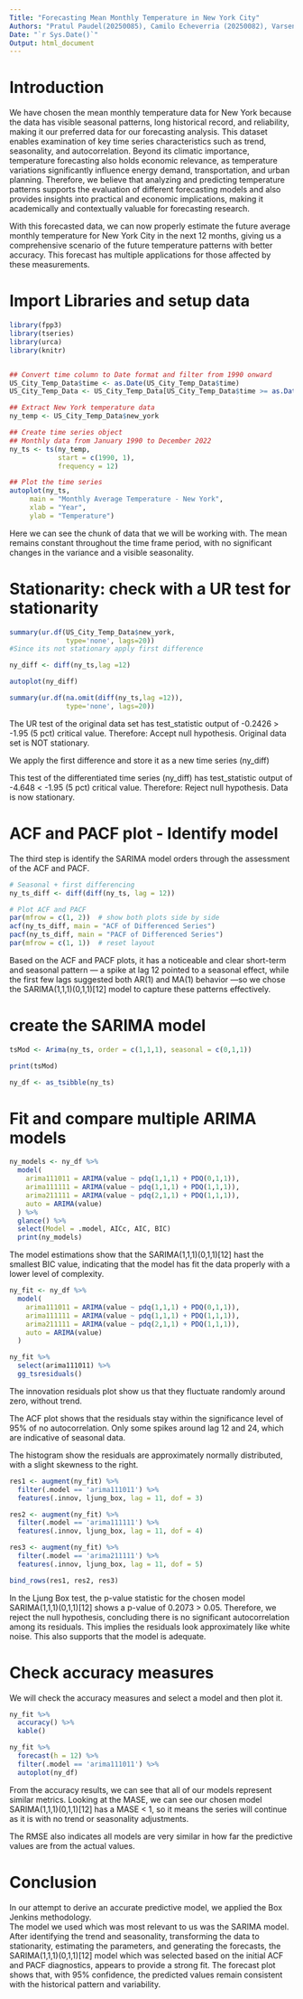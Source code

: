 ---
Title: "Forecasting Mean Monthly Temperature in New York City"
Authors: "Pratul Paudel(20250085), Camilo Echeverria (20250082), Varsenik Hakobyan (20250041), Mariam Abolade Bisi (20251165)"
Date: "`r Sys.Date()`"
Output: html_document
---

# Introduction
We have chosen the mean monthly temperature 
data for New York because the data has visible 
seasonal patterns, long historical record, 
and reliability, making it our preferred data for our 
forecasting analysis. This dataset enables examination of key time 
series characteristics such as trend, seasonality, and autocorrelation. 
Beyond its climatic importance, temperature forecasting also holds economic relevance, 
as temperature variations significantly influence energy demand, 
transportation, and urban planning. 
Therefore, we believe that analyzing and predicting temperature patterns supports 
the evaluation of different forecasting models 
and also provides insights into practical and economic implications, 
making it academically and contextually valuable for forecasting research.

With this forecasted data, we can now properly estimate the future average monthly 
temperature for New York City in the next 12 months,
giving us a comprehensive scenario of the future temperature
patterns with better accuracy. This forecast has multiple applications for those
affected by these measurements. 

# Import Libraries and setup data

```{r setup,  echo=FALSE, eval=FALSE, message=FALSE, warning=FALSE}

library(fpp3)
library(tseries)
library(urca)
library(knitr)


## Convert time column to Date format and filter from 1990 onward
US_City_Temp_Data$time <- as.Date(US_City_Temp_Data$time)
US_City_Temp_Data <- US_City_Temp_Data[US_City_Temp_Data$time >= as.Date("1990-01-01"), ]

## Extract New York temperature data
ny_temp <- US_City_Temp_Data$new_york

## Create time series object
## Monthly data from January 1990 to December 2022
ny_ts <- ts(ny_temp, 
            start = c(1990, 1), 
            frequency = 12)

## Plot the time series
autoplot(ny_ts, 
     main = "Monthly Average Temperature - New York",
     xlab = "Year", 
     ylab = "Temperature")

```

Here we can see the chunk of data that we will be working with. The mean remains 
constant throughout the time frame period, with no significant changes in the
variance and a visible seasonality. 

# Stationarity: check with a UR test for stationarity

```{r stationarity, echo=FALSE, eval=FALSE, message=FALSE, warning=FALSE}
summary(ur.df(US_City_Temp_Data$new_york,
              type='none', lags=20))
#Since its not stationary apply first difference

ny_diff <- diff(ny_ts,lag =12)

autoplot(ny_diff)

summary(ur.df(na.omit(diff(ny_ts,lag =12)),
              type='none', lags=20))


``` 

The UR test of the original data set has test_statistic output of -0.2426 > -1.95 
(5 pct) critical value. Therefore:
Accept null hypothesis. Original data set is NOT stationary.

We apply the first difference and store it as a new time series (ny_diff)

This test of the differentiated time series (ny_diff) has test_statistic output of -4.648 < -1.95 (5 pct) critical value.
Therefore: Reject null hypothesis. Data is now stationary.


# ACF and PACF plot - Identify model

The third step is identify the SARIMA model orders through the assessment of the ACF and PACF.

```{r acf_pacf, echo=TRUE, message=FALSE, warning=FALSE}
# Seasonal + first differencing
ny_ts_diff <- diff(diff(ny_ts, lag = 12))

# Plot ACF and PACF
par(mfrow = c(1, 2))  # show both plots side by side
acf(ny_ts_diff, main = "ACF of Differenced Series")
pacf(ny_ts_diff, main = "PACF of Differenced Series")
par(mfrow = c(1, 1))  # reset layout

```

Based on the ACF and PACF plots, 
it has a noticeable and clear short-term and seasonal pattern — a spike at lag 12 
pointed to a seasonal effect, while the first few lags suggested both AR(1) and MA(1) behavior —so we chose the 
SARIMA(1,1,1)(0,1,1)[12] model to capture these patterns effectively.

# create the SARIMA model

```{r estimation, echo=FALSE, message=FALSE, warning=FALSE}

tsMod <- Arima(ny_ts, order = c(1,1,1), seasonal = c(0,1,1))

print(tsMod)

ny_df <- as_tsibble(ny_ts) 

```

# Fit and compare multiple ARIMA models

```{r estimation, echo=FALSE, message=FALSE, warning=FALSE}
ny_models <- ny_df %>% 
  model(
    arima111011 = ARIMA(value ~ pdq(1,1,1) + PDQ(0,1,1)),
    arima111111 = ARIMA(value ~ pdq(1,1,1) + PDQ(1,1,1)),
    arima211111 = ARIMA(value ~ pdq(2,1,1) + PDQ(1,1,1)),
    auto = ARIMA(value)
  ) %>%
  glance() %>%
  select(Model = .model, AICc, AIC, BIC)
  print(ny_models)
```

The model estimations show that the SARIMA(1,1,1)(0,1,1)[12] hast the smallest BIC value,
indicating that the model has fit the data properly with a lower level of complexity. 


```{r residuals, echo=FALSE, message=FALSE, warning=FALSE}
ny_fit <- ny_df %>%
  model(
    arima111011 = ARIMA(value ~ pdq(1,1,1) + PDQ(0,1,1)),
    arima111111 = ARIMA(value ~ pdq(1,1,1) + PDQ(1,1,1)),
    arima211111 = ARIMA(value ~ pdq(2,1,1) + PDQ(1,1,1)),
    auto = ARIMA(value)
  )

ny_fit %>%
  select(arima111011) %>%
  gg_tsresiduals()
```

The innovation residuals plot show us that they fluctuate randomly around zero,
without trend. 

The ACF plot shows that the residuals stay within the significance level of 95% of 
no autocorrelation. Only some spikes around lag 12 and 24, which are indicative of
seasonal data.

The histogram show the residuals are approximately normally distributed, with a
slight skewness to the right. 


```{r residuals_test, echo=FALSE, message=FALSE, warning=FALSE}
res1 <- augment(ny_fit) %>% 
  filter(.model == 'arima111011') %>% 
  features(.innov, ljung_box, lag = 11, dof = 3)

res2 <- augment(ny_fit) %>% 
  filter(.model == 'arima111111') %>% 
  features(.innov, ljung_box, lag = 11, dof = 4)

res3 <- augment(ny_fit) %>% 
  filter(.model == 'arima211111') %>% 
  features(.innov, ljung_box, lag = 11, dof = 5)

bind_rows(res1, res2, res3)
```

In the Ljung Box test, the p-value statistic for the chosen model SARIMA(1,1,1)(0,1,1)[12] shows a p-value of 0.2073 > 0.05.
Therefore, we reject the null hypothesis, concluding there is no significant autocorrelation among its residuals.
This implies the residuals look approximately like white noise.
This also supports that the model is adequate. 


# Check accuracy measures

We will check the accuracy measures and select a model and then plot it. 

```{r forecastplot, message=FALSE, warning=FALSE}

ny_fit %>% 
  accuracy() %>%
  kable()

ny_fit %>%
  forecast(h = 12) %>% 
  filter(.model == 'arima111011') %>% 
  autoplot(ny_df) 

```

From the accuracy results, we can see that all of our models represent similar metrics. 
Looking at the MASE, we can see our chosen model SARIMA(1,1,1)(0,1,1)[12] has a MASE < 1,
so it means the series will continue as it is with no trend or seasonality adjustments.

The RMSE also indicates all models are very similar in how far the predictive values are
from the actual values. 

# Conclusion

In our attempt to derive an accurate predictive model, we applied the Box Jenkins methodology.  
The model we used which was most relevant to us was the SARIMA model. 
After identifying the trend and seasonality, transforming the data to stationarity, 
estimating the parameters, and generating the forecasts, the SARIMA(1,1,1)(0,1,1)[12] model 
which was selected based on the initial ACF and PACF diagnostics, appears to provide a strong fit. 
The forecast plot shows that, with 95% confidence, the predicted values remain consistent with the
historical pattern and variability. 





